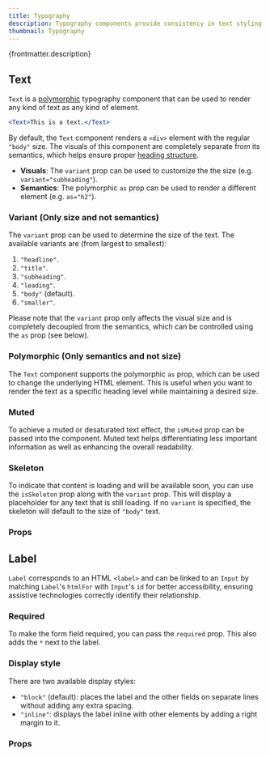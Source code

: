 ```yaml
---
title: Typography
description: Typography components provide consistency in text styling across the application.
thumbnail: Typography
---
```


<p>{frontmatter.description}</p>

## Text

`Text` is a [polymorphic](#polymorphic-only-semantics-and-not-size) typography component that can be used to render any kind of text as any kind of element.

```jsx
<Text>This is a text.</Text>
```

By default, the `Text` component renders a `<div>` element with the regular `"body"` size. The visuals of this component are completely separate from its semantics, which helps ensure proper [heading structure](https://www.w3.org/WAI/tutorials/page-structure/headings/).

- **Visuals**: The `variant` prop can be used to customize the the size (e.g. `variant="subheading"`).
- **Semantics**: The polymorphic `as` prop can be used to render a different element (e.g. `as="h2"`).

### Variant (Only size and not semantics)

The `variant` prop can be used to determine the size of the text. The available variants are (from largest to smallest):

1. `"headline"`.
2. `"title"`.
3. `"subheading"`.
4. `"leading"`.
5. `"body"` (default).
6. `"smaller"`.

<LiveExample src='Text.variant.jsx'>
  <AllExamples.TextVariantExample client:load />
</LiveExample>

Please note that the `variant` prop only affects the visual size and is completely decoupled from the semantics, which can be controlled using the `as` prop (see below).

### Polymorphic (Only semantics and not size)

The `Text` component supports the polymorphic `as` prop, which can be used to change the underlying HTML element. This is useful when you want to render the text as a specific heading level while maintaining a desired size.

<LiveExample src='Text.polymorphic.jsx' truncate={false}>
  <AllExamples.TextPolymorphicExample client:load />
</LiveExample>

### Muted

To achieve a muted or desaturated text effect, the `isMuted` prop can be passed into the component. Muted text helps differentiating less important information as well as enhancing the overall readability.

<LiveExample src='Text.muted.jsx' truncate={false}>
  <AllExamples.TextMutedExample client:load />
</LiveExample>

### Skeleton

To indicate that content is loading and will be available soon, you can use the `isSkeleton` prop along with the `variant` prop. This will display a placeholder for any text that is still loading. If no `variant` is specified, the skeleton will default to the size of `"body"` text.

<LiveExample src='Text.skeleton.jsx'>
  <AllExamples.TextSkeletonExample client:load />
</LiveExample>

### Props

<PropsTable path='@itwin/itwinui-react/esm/core/Typography/Text.d.ts' />

## Label

`Label` corresponds to an HTML `<label>` and can be linked to an `Input` by matching `Label`'s `htmlFor` with `Input`'s `id` for better accessibility, ensuring assistive technologies correctly identify their relationship.

<LiveExample src='Label.main.jsx'>
  <AllExamples.LabelMainExample client:load />
</LiveExample>

### Required

To make the form field required, you can pass the `required` prop. This also adds the `*` next to the label.

<LiveExample src='Label.required.jsx'>
  <AllExamples.LabelRequiredExample client:load />
</LiveExample>

### Display style

There are two available display styles:

- `"block"` (default): places the label and the other fields on separate lines without adding any extra spacing.
- `"inline"`: displays the label inline with other elements by adding a right margin to it.

<LiveExample src='Label.displayStyles.jsx'>
  <AllExamples.LabelDisplayStylesExample client:load />
</LiveExample>

### Props

<PropsTable path='@itwin/itwinui-react/esm/core/Label/Label.d.ts' />
